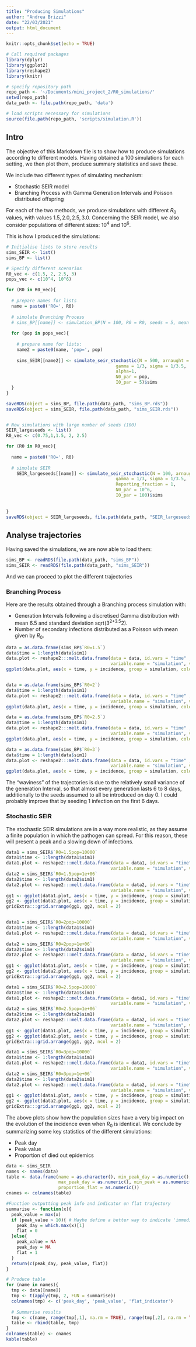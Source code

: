 ```yaml
---
title: "Producing Simulations"
author: "Andrea Brizzi"
date: "22/03/2021"
output: html_document
---
```


```r
knitr::opts_chunk$set(echo = TRUE)

# Call required packages
library(dplyr)
library(ggplot2)
library(reshape2)
library(knitr)

# specify repository path
repo_path <- '~/Documents/mini_project_2/R0_simulations/'
setwd(repo_path)
data_path <- file.path(repo_path, 'data')

# load scripts necessary for simulations
source(file.path(repo_path, 'scripts/simulation.R'))
```

## Intro
The objective of this Markdown file is to show how to produce simulations according to different models.
Having obtained a 100 simulations for each setting, we then plot them, produce summary statistics and save these.

We include two different types of simulating mechanism:

 * Stochastic SEIR model
 * Branching Process with Gamma Generation Intervals and Poisson distributed offspring

For each of the two methods, we produce simulations with different $R_0$ values, with values $1.5, 2.0, 2.5, 3.0$.
Concerning the SEIR model, we also consider populations of different sizes: $10^4$ and $10^6$.

This is how I produced the simulations:
```r
# Initialise lists to store results 
sims_SEIR <- list()
sims_BP <- list()

# Specify different scenarios
R0_vec <- c(1.5, 2, 2.5, 3)
pops_vec <- c(10^4, 10^6)

for (R0 in R0_vec){
  
  # prepare names for lists
  name = paste0('R0=', R0)
  
  # simulate Branching Process 
  # sims_BP[[name]] <- simulation_BP(N = 100, R0 = R0, seeds = 5, mean = 6.5, sd=sqrt(3^2 + 3.5^2) )
  
  for (pop in pops_vec){
    
    # prepare name for lists:
    name2 = paste0(name, 'pop=', pop)
    
    sims_SEIR[[name2]] <- simulate_seir_stochastic(N = 500, arnaught = R0,
                                          gamma = 1/3, sigma = 1/3.5,
                                          alpha=1,
                                          N0_par = pop,
                                          I0_par = 5)$sims
  }
}

saveRDS(object = sims_BP, file.path(data_path, "sims_BP.rds"))
saveRDS(object = sims_SEIR, file.path(data_path, "sims_SEIR.rds"))


# Now simulations with large number of seeds (100)
SEIR_largeseeds <- list()
R0_vec <- c(0.75,1,1.5, 2, 2.5)

for (R0 in R0_vec){
  
  name = paste0('R0=', R0)
  
  # simulate SEIR
    SEIR_largeseeds[[name]] <- simulate_seir_stochastic(N = 100, arnaught = R0, 
                                          gamma = 1/3, sigma = 1/3.5,
                                          Reporting_fraction = 1,
                                          N0_par = 10^6,
                                          I0_par = 100)$sims
  
  
}
saveRDS(object = SEIR_largeseeds, file.path(data_path, "SEIR_largeseeds"))
```


## Analyse trajectories{.tabset}
Having saved the simulations, we are now able to load them:
```r
sims_BP <- readRDS(file.path(data_path, "sims_BP"))
sims_SEIR <- readRDS(file.path(data_path, "sims_SEIR"))
```
And we can proceed to plot the different trajectories

### Branching Process

Here are the results obtained through a Branching process simulation with:

 * Generation Intervals following a discretised Gamma distribution with mean 6.5 and standard deviation sqrt(3^2+3.5^2).
 * Number of secondary infections distributed as a Poisson with mean given by $R_0$.
 
```r
data = as.data.frame(sims_BP$`R0=1.5`)
data$time = 1:length(data$sim1)
data.plot <- reshape2:::melt.data.frame(data = data, id.vars = "time" ,
                                        variable.name = "simulation", value.name = "incidence")
ggplot(data.plot, aes(x = time, y = incidence, group = simulation, color = simulation)) + geom_line() +  theme(legend.position = "none") + ggtitle("Branching Process, R0 = 1.5")


data = as.data.frame(sims_BP$`R0=2`)
data$time = 1:length(data$sim1)
data.plot <- reshape2:::melt.data.frame(data = data, id.vars = "time" ,
                                        variable.name = "simulation", value.name = "incidence")
ggplot(data.plot, aes(x = time, y = incidence, group = simulation, color = simulation)) + geom_line() +  theme(legend.position = "none") + ggtitle("Branching Process, R0 = 2")

data = as.data.frame(sims_BP$`R0=2.5`)
data$time = 1:length(data$sim1)
data.plot <- reshape2:::melt.data.frame(data = data, id.vars = "time" ,
                                        variable.name = "simulation", value.name = "incidence")
ggplot(data.plot, aes(x = time, y = incidence, group = simulation, color = simulation)) + geom_line() +  theme(legend.position = "none") + ggtitle("Branching Process, R0 = 2.5")

data = as.data.frame(sims_BP$`R0=3`)
data$time = 1:length(data$sim1)
data.plot <- reshape2:::melt.data.frame(data = data, id.vars = "time" ,
                                        variable.name = "simulation", value.name = "incidence")
ggplot(data.plot, aes(x = time, y = incidence, group = simulation, color = simulation)) + geom_line() +  theme(legend.position = "none") + ggtitle("Branching Process, R0 = 3")

```

The "waviness" of the trajectories is due to the relatively small variance of the generation Interval, so that almost every generation lasts 6 to 8 days, additionally to the seeds assumed to all be introduced on day 0.
I could probably improve that by seeding 1 infection on the first 6 days.

### Stochastic SEIR

The stochastic SEIR simulations are in a way more realistic, as they assume a finite population in which the pathogen can spread. For this reason, these will present a peak and a slowing down of infections.
```r
data1 = sims_SEIR$`R0=1.5pop=10000`
data1$time <- 1:length(data1$sim1)
data1.plot <- reshape2:::melt.data.frame(data = data1, id.vars = "time" ,
                                        variable.name = "simulation", value.name = "incidence")
data2 = sims_SEIR$`R0=1.5pop=1e+06`
data2$time <- 1:length(data2$sim1)
data2.plot <- reshape2:::melt.data.frame(data = data2, id.vars = "time" ,
                                        variable.name = "simulation", value.name = "incidence")
gg1 <- ggplot(data1.plot, aes(x = time, y = incidence, group = simulation, color = simulation)) + geom_line() +  theme(legend.position = "none") + ggtitle("Stochastic SEIR: R0 = 1.5, N = 10^4")
gg2 <- ggplot(data2.plot, aes(x = time, y = incidence, group = simulation, color = simulation)) + geom_line() +  theme(legend.position = "none") + ggtitle("Stochastic SEIR: R0 = 1.5, N = 10^6")
gridExtra:::grid.arrange(gg1, gg2, ncol = 2)


data1 = sims_SEIR$`R0=2pop=10000`
data1$time <- 1:length(data1$sim1)
data1.plot <- reshape2:::melt.data.frame(data = data1, id.vars = "time" ,
                                        variable.name = "simulation", value.name = "incidence")
data2 = sims_SEIR$`R0=2pop=1e+06`
data2$time <- 1:length(data2$sim1)
data2.plot <- reshape2:::melt.data.frame(data = data2, id.vars = "time" ,
                                        variable.name = "simulation", value.name = "incidence")
gg1 <- ggplot(data1.plot, aes(x = time, y = incidence, group = simulation, color = simulation)) + geom_line() +  theme(legend.position = "none") + ggtitle("Stochastic SEIR: R0 = 2, N = 10^4")
gg2 <- ggplot(data2.plot, aes(x = time, y = incidence, group = simulation, color = simulation)) + geom_line() +  theme(legend.position = "none") + ggtitle("Stochastic SEIR: R0 = 2, N = 10^6")
gridExtra:::grid.arrange(gg1, gg2, ncol = 2)

data1 = sims_SEIR$`R0=2.5pop=10000`
data1$time <- 1:length(data1$sim1)
data1.plot <- reshape2:::melt.data.frame(data = data1, id.vars = "time" ,
                                        variable.name = "simulation", value.name = "incidence")
data2 = sims_SEIR$`R0=2.5pop=1e+06`
data2$time <- 1:length(data2$sim1)
data2.plot <- reshape2:::melt.data.frame(data = data2, id.vars = "time" ,
                                        variable.name = "simulation", value.name = "incidence")
gg1 <- ggplot(data1.plot, aes(x = time, y = incidence, group = simulation, color = simulation)) + geom_line() +  theme(legend.position = "none") + ggtitle("Stochastic SEIR: R0 = 2.5, N = 10^4")
gg2 <- ggplot(data2.plot, aes(x = time, y = incidence, group = simulation, color = simulation)) + geom_line() +  theme(legend.position = "none") + ggtitle("Stochastic SEIR: R0 = 2.5, N = 10^6")
gridExtra:::grid.arrange(gg1, gg2, ncol = 2)

data1 = sims_SEIR$`R0=3pop=10000`
data1$time <- 1:length(data1$sim1)
data1.plot <- reshape2:::melt.data.frame(data = data1, id.vars = "time" ,
                                        variable.name = "simulation", value.name = "incidence")
data2 = sims_SEIR$`R0=3pop=1e+06`
data2$time <- 1:length(data2$sim1)
data2.plot <- reshape2:::melt.data.frame(data = data2, id.vars = "time" ,
                                        variable.name = "simulation", value.name = "incidence")
gg1 <- ggplot(data1.plot, aes(x = time, y = incidence, group = simulation, color = simulation)) + geom_line() +  theme(legend.position = "none") + ggtitle("Stochastic SEIR: R0 = 3, N = 10^4")
gg2 <- ggplot(data2.plot, aes(x = time, y = incidence, group = simulation, color = simulation)) + geom_line() +  theme(legend.position = "none") + ggtitle("Stochastic SEIR: R0 = 3, N = 10^6")
gridExtra:::grid.arrange(gg1, gg2, ncol = 2)

```

The above plots show how the population sizes have a very big impact on the evolution of the incidence even when $R_0$ is identical. 
We conclude by summarizing some key statistics of the different simulations:

* Peak day
* Peak value
* Proportion of died out epidemics

```r
data <- sims_SEIR
names <- names(data)
table <- data.frame(name = as.character(), min_peak_day = as.numeric(),
                    max_peak_day = as.numeric(), min_peak = as.numeric(), max_peak = as.numeric(),
                    proportion_flat = as.numeric())
cnames <- colnames(table)

#Function outputting peak info and indicator on flat trajectory
summarise <- function(x){
  peak_value = max(x)
  if (peak_value > 10){ # Maybe define a better way to indicate 'immediate extinction'
    peak_day = which.max(x)[1]
    flat = 0
  }else{
    peak_value = NA
    peak_day = NA
    flat = 1
  }
  return(c(peak_day, peak_value, flat))
}

# Produce table
for (name in names){
  tmp <- data[[name]]
  tmp <- t(apply(tmp, 2, FUN = summarise))
  colnames(tmp) <- c('peak_day', 'peak_value', 'flat_indicator')
  
  # Summarise results 
  tmp <- c(name, range(tmp[,1], na.rm = TRUE), range(tmp[,2], na.rm = TRUE), mean(tmp[,3]))
  table <- rbind(table, tmp)
}
colnames(table) <- cnames
kable(table)

```

